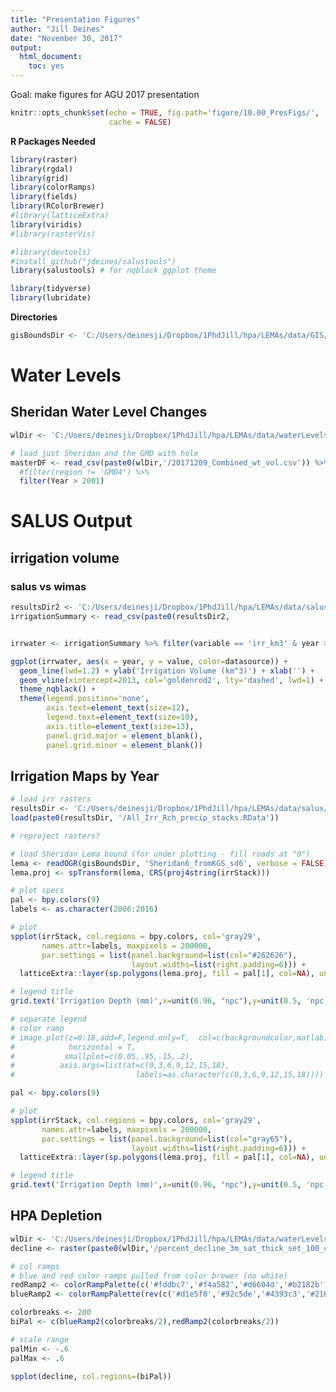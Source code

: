 ```yaml
---
title: "Presentation Figures"
author: "Jill Deines"
date: "November 30, 2017"
output: 
  html_document:
    toc: yes
---
```


Goal: make figures for AGU 2017 presentation

```r
knitr::opts_chunk$set(echo = TRUE, fig.path='figure/10.00_PresFigs/',
                      cache = FALSE)
```

**R Packages Needed**

```r
library(raster)
library(rgdal)
library(grid)
library(colorRamps)
library(fields)
library(RColorBrewer)
#library(latticeExtra)
library(viridis)
#library(rasterVis)

#library(devtools)
#install_github("jdeines/salustools")
library(salustools) # for nqblack ggplot theme

library(tidyverse)
library(lubridate)
```

**Directories**

```r
gisBoundsDir <- 'C:/Users/deinesji/Dropbox/1PhdJill/hpa/LEMAs/data/GIS/boundaries' 
```

# Water Levels

## Sheridan Water Level Changes

```r
wlDir <- 'C:/Users/deinesji/Dropbox/1PhdJill/hpa/LEMAs/data/waterLevels_Haacker'

# load just Sheridan and the GMD with hole
masterDF <- read_csv(paste0(wlDir,'/20171209_Combined_wt_vol.csv')) %>%
  #filter(region != 'GMD4') %>%
  filter(Year > 2001) 
```

# SALUS Output

## irrigation volume

### salus vs wimas

```r

resultsDir2 <- 'C:/Users/deinesji/Dropbox/1PhdJill/hpa/LEMAs/data/salus/experiments/5_LEMA_hist_fixed_v03/results'
irrigationSummary <- read_csv(paste0(resultsDir2,                                     '/irrigationSummary_salus_wimas_aim.csv'))


irrwater <- irrigationSummary %>% filter(variable == 'irr_km3' & year >= 2006)

ggplot(irrwater, aes(x = year, y = value, color=datasource)) +
  geom_line(lwd=1.2) + ylab('Irrigation Volume (km^3)') + xlab('') +
  geom_vline(xintercept=2013, col='goldenrod2', lty='dashed', lwd=1) +
  theme_nqblack() + 
  theme(legend.position='none',
        axis.text=element_text(size=12),
        legend.text=element_text(size=10),
        axis.title=element_text(size=13),
        panel.grid.major = element_blank(),
        panel.grid.minor = element_blank())
```

## Irrigation Maps by Year

```r
# load irr rasters
resultsDir <- 'C:/Users/deinesji/Dropbox/1PhdJill/hpa/LEMAs/data/salus/experiments/5_LEMA_hist_fixed_v03/results/maps'
load(paste0(resultsDir, '/All_Irr_Rch_precip_stacks.RData'))

# reproject rasters?

# load Sheridan Lema bound (for under plotting - fill roads at "0")
lema <- readOGR(gisBoundsDir, 'Sheridan6_fromKGS_sd6', verbose = FALSE)
lema.proj <- spTransform(lema, CRS(proj4string(irrStack)))

# plot specs
pal <- bpy.colors(9)
labels <- as.character(2006:2016)

# plot
spplot(irrStack, col.regions = bpy.colors, col='gray29',
       names.attr=labels, maxpixels = 200000,
       par.settings = list(panel.background=list(col="#262626"),
                           layout.widths=list(right.padding=6))) +
  latticeExtra::layer(sp.polygons(lema.proj, fill = pal[1], col=NA), under=T)

# legend title
grid.text('Irrigation Depth (mm)',x=unit(0.96, "npc"),y=unit(0.5, 'npc'), rot=-90)

# separate legend
# color ramp
# image.plot(z=0:18,add=F,legend.only=T,  col=c(backgroundcolor,matlab), 
#            horizontal = T,
#           smallplot=c(0.05,.95,.15,.2), 
#          axis.args=list(at=c(0,3,6,9,12,15,18), 
#                           labels=as.character(c(0,3,6,9,12,15,18))))

```

```r

pal <- bpy.colors(9)

# plot
spplot(irrStack, col.regions = bpy.colors, col='gray29',
       names.attr=labels, maxpixels = 200000,
       par.settings = list(panel.background=list(col="gray65"),
                           layout.widths=list(right.padding=6))) +
  latticeExtra::layer(sp.polygons(lema.proj, fill = pal[1], col=NA), under=T)

# legend title
grid.text('Irrigation Depth (mm)',x=unit(0.96, "npc"),y=unit(0.5, 'npc'), rot=-90)
```








## HPA Depletion

```r
wlDir <- 'C:/Users/deinesji/Dropbox/1PhdJill/hpa/LEMAs/data/waterLevels_Haacker'
decline <- raster(paste0(wlDir,'/percent_decline_3m_sat_thick_set_100_clip.img'))

# col ramps
# blue and red color ramps pulled from color brewer (no white)
redRamp2 <- colorRampPalette(c('#fddbc7','#f4a582','#d6604d','#b2182b','#67001f'))
blueRamp2 <- colorRampPalette(rev(c('#d1e5f0','#92c5de','#4393c3','#2166ac','#053061')))

colorbreaks <- 200
biPal <- c(blueRamp2(colorbreaks/2),redRamp2(colorbreaks/2))

# scale range
palMin <- -.6
palMax <- .6 

spplot(decline, col.regions=(biPal))

```



